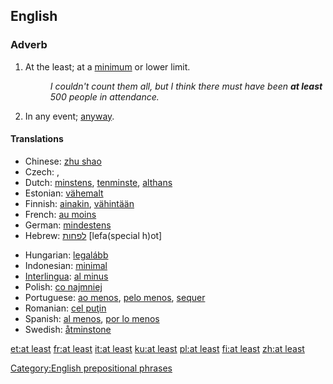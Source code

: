 ==English==

===Adverb===
{{en-adv|pos=[[at]] [[least]]|-}}

# At the least; at a [[minimum]] or lower limit.
#: ''I couldn't count them all, but I think there must have been '''at least''' 500 people in attendance.''
# In any event; [[anyway]].

====Translations====
{{trans-top|at a lower limit}}
* Chinese: [[zhu shao]]
* Czech: {{t|cs|alespoň}}, {{t|cs|přinejmenším}}
* Dutch: [[minstens]], [[tenminste]], [[althans]]
* Estonian: [[vähemalt]]
* Finnish: [[ainakin]], [[vähintään]]
* French: [[au moins]]
* German: [[mindestens]]
* Hebrew: [[לפחות]] [lefa(special h)ot]
{{trans-mid}}
* Hungarian: [[legalább]]
* Indonesian: [[minimal]]
* [[Interlingua]]: [[al minus]]
* Polish: [[co najmniej]]
* Portuguese: [[ao menos]], [[pelo menos]], [[sequer]]
* Romanian: [[cel puţin]]
* Spanish: [[al menos]], [[por lo menos]]
* Swedish: [[åtminstone]]
{{trans-bottom}}

[[Category:English prepositional phrases]]

[[et:at least]]
[[fr:at least]]
[[it:at least]]
[[ku:at least]]
[[pl:at least]]
[[fi:at least]]
[[zh:at least]]